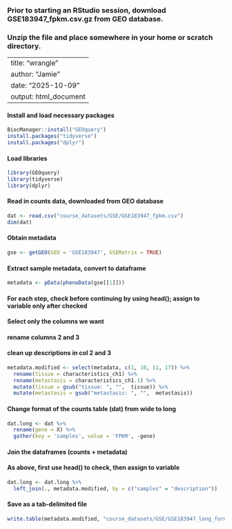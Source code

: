### Prior to starting an RStudio session, download GSE183947_fpkm.csv.gz from GEO database.
### Unzip the file and place somewhere in your home or scratch directory.

---
title: "wrangle"
author: "Jamie"
date: "2025-10-09"
output: html_document
---
#### Install and load necessary packages
```r
BiocManager::install("GEOquery")
install.packages("tidyverse")
install.packages("dplyr")
```
#### Load libraries
```r
library(GEOquery)
library(tidyverse)
library(dplyr)
```
#### Read in counts data, downloaded from GEO database
```r
dat <- read.csv("course_datasets/GSE/GSE183947_fpkm.csv")
dim(dat)
```
#### Obtain metadata
```r
gse <- getGEO(GEO = 'GSE183947', GSEMatrix = TRUE)
```
#### Extract sample metadata, convert to dataframe
```r
metadata <- pData(phenoData(gse[[1]]))
```
#### For each step, check before continuing by using head(); assign to variable only after checked
#### Select only the columns we want
#### rename columns 2 and 3
#### clean up descriptions in col 2 and 3
```r
metadata.modified <- select(metadata, c(1, 10, 11, 17)) %>%
  rename(tissue = characteristics_ch1) %>%
  rename(metastasis = characteristics_ch1.1) %>%
  mutate(tissue = gsub("tissue: ", "",  tissue)) %>%
  mutate(metastasis = gsub("metastasis: ", "",  metastasis))
```
#### Change format of the counts table (dat) from wide to long
 
```r
dat.long <- dat %>%
  rename(gene = X) %>%
  gather(key = 'samples', value = 'FPKM', -gene)
```
#### Join the dataframes (counts + metadata)
#### As above, first use head() to check, then assign to variable
```r
dat.long <- dat.long %>%
  left_join(., metadata.modified, by = c("samples" = "description"))
```
#### Save as a tab-delimited file
```r
write.table(metadata.modified, "course_datasets/GSE/GSE183947_long_format.txt", sep = "\t", row.names = FALSE, quote = FALSE)
```
